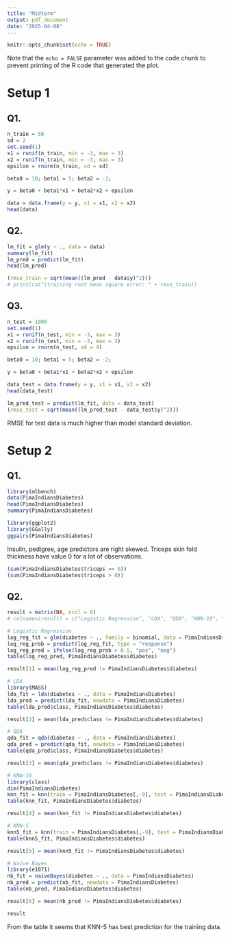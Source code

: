 ```yaml
---
title: "Midterm"
output: pdf_document
date: "2025-04-08"
---
```


```r
knitr::opts_chunk$set(echo = TRUE)
```

Note that the `echo = FALSE` parameter was added to the code chunk to prevent printing of the R code that generated the plot.

# Setup 1
## Q1.
```r
n_train = 50
sd = 2
set.seed(1)
x1 = runif(n_train, min = -3, max = 3)
x2 = runif(n_train, min = -3, max = 3)
epsilon = rnorm(n_train, sd = sd)

beta0 = 10; beta1 = 5; beta2 = -2;

y = beta0 + beta1*x1 + beta2*x2 + epsilon

data = data.frame(y = y, x1 = x1, x2 = x2)
head(data)
```
## Q2.
```r
lm_fit = glm(y ~ ., data = data)
summary(lm_fit)
lm_pred = predict(lm_fit)
head(lm_pred)

(rmse_train = sqrt(mean((lm_pred - data$y)^2)))
# print(cat"(training root mean square error: " + rmse_train))
```

## Q3.
```r
n_test = 1000
set.seed(1)
x1 = runif(n_test, min = -3, max = 3)
x2 = runif(n_test, min = -3, max = 3)
epsilon = rnorm(n_test, sd = 4)

beta0 = 10; beta1 = 5; beta2 = -2;

y = beta0 + beta1*x1 + beta2*x2 + epsilon

data_test = data.frame(y = y, x1 = x1, x2 = x2)
head(data_test)

lm_pred_test = predict(lm_fit, data = data_test)
(rmse_test = sqrt(mean((lm_pred_test - data_test$y)^2)))
```

RMSE for test data is much higher than model standard deviation.


# Setup 2
## Q1.
```r
library(mlbench)
data(PimaIndiansDiabetes)
head(PimaIndiansDiabetes)
summary(PimaIndiansDiabetes)

library(ggplot2)
library(GGally)
ggpairs(PimaIndiansDiabetes)
```

Insulin, pedigree, age predictors are right skewed. Triceps skin fold thickness have value 0 for a lot of observations.
```r
(sum(PimaIndiansDiabetes$triceps == 0))
(sum(PimaIndiansDiabetes$triceps > 0))
```

## Q2.
```r
result = matrix(NA, ncol = 6)
# colnames(result) = c("Logistic Regression", "LDA", "QDA", "KNN-10", "KNN-5", "Naive Bayes")

# Logistic Regression
log_reg_fit = glm(diabetes ~ ., family = binomial, data = PimaIndiansDiabetes)
log_reg_prob = predict(log_reg_fit, type = "response")
log_reg_pred = ifelse(log_reg_prob > 0.5, "pos", "neg")
table(log_reg_pred, PimaIndiansDiabetes$diabetes)

result[1] = mean(log_reg_pred != PimaIndiansDiabetes$diabetes)

# LDA
library(MASS)
lda_fit = lda(diabetes ~ ., data = PimaIndiansDiabetes)
lda_pred = predict(lda_fit, newdata = PimaIndiansDiabetes)
table(lda_pred$class, PimaIndiansDiabetes$diabetes)

result[2] = mean(lda_pred$class != PimaIndiansDiabetes$diabetes)

# QDA
qda_fit = qda(diabetes ~ ., data = PimaIndiansDiabetes)
qda_pred = predict(qda_fit, newdata = PimaIndiansDiabetes)
table(qda_pred$class, PimaIndiansDiabetes$diabetes)

result[3] = mean(qda_pred$class != PimaIndiansDiabetes$diabetes)

# KNN-10
library(class)
dim(PimaIndiansDiabetes)
knn_fit = knn(train = PimaIndiansDiabetes[,-9], test = PimaIndiansDiabetes[,-9], cl = PimaIndiansDiabetes[,9], k = 10)
table(knn_fit, PimaIndiansDiabetes$diabetes)

result[4] = mean(knn_fit != PimaIndiansDiabetes$diabetes)

# KNN-5
knn5_fit = knn(train = PimaIndiansDiabetes[,-9], test = PimaIndiansDiabetes[,-9], cl = PimaIndiansDiabetes[,9], k = 5)
table(knn5_fit, PimaIndiansDiabetes$diabetes)

result[5] = mean(knn5_fit != PimaIndiansDiabetes$diabetes)

# Naive Bayes
library(e1071)
nb_fit = naiveBayes(diabetes ~ ., data = PimaIndiansDiabetes)
nb_pred = predict(nb_fit, newdata = PimaIndiansDiabetes)
table(nb_pred, PimaIndiansDiabetes$diabetes)

result[6] = mean(nb_pred != PimaIndiansDiabetes$diabetes)

result
```

From the table it seems that KNN-5 has best prediction for the training data.